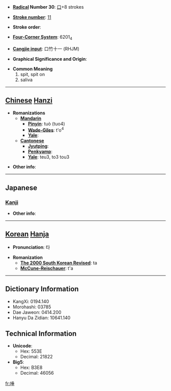 * '''[[Wiktionary:Chinese radical index| Radical]] Number 30''': [[Wiktionary:Chinese radical index 口|口]]+8 strokes

* '''[[Wiktionary:Chinese total strokes index|Stroke number]]''': [[Wiktionary:Chinese total strokes index 11|11]]

* '''Stroke order''': 

* '''[[Wiktionary:Chinese four corner index|Four-Corner System]]''': 6201<sub>4</sub>

* '''[[Wiktionary:Chinese Cangjie index|Cangjie input]]''': 口竹十一 (RHJM)

* '''Graphical Significance and Origin''': 

* '''Common Meaning'''
*#spit, spit on
*# saliva


----

== [[Chinese]] [[Hanzi]] ==

* '''Romanizations'''
** '''[[Mandarin]]'''
*** '''[[Pinyin]]''': tuò (tuo4)
*** '''[[Wade-Giles]]''': t'o<sup>4</sup>
*** '''[[Yale]]''': 
** '''[[Cantonese]]'''
*** '''[[Jyutping]]''':
*** '''[[Penkyamp]]''': 
*** '''[[Yale]]''': teu3, to3 tou3

* '''Other info''': 

----

==Japanese==
===[[Kanji]]===
{{kanji|on readings=[[だ]] (da)
|kun readings=[[つば]] (tsuba)
}}

* '''Other info''':  

----

== [[Korean]] [[Hanja]] ==

* '''Pronunciation''': 타

* '''Romanization'''
** '''[[The 2000 South Korean Revised Romanization|The 2000 South Korean Revised]]''': ta
** '''[[McCune-Reischauer]]''': t'a

----

== Dictionary Information ==

* KangXi: 0194.140
* Morohashi: 03785
* Dae Jaweon: 0414.200
* Hanyu Da Zidian: 10641.140

== Technical Information ==

* '''Unicode''':
** Hex: 553E
** Decimal: 21822
* '''Big5''':
** Hex: B3E8
** Decimal: 46056

[[fr:唾]]